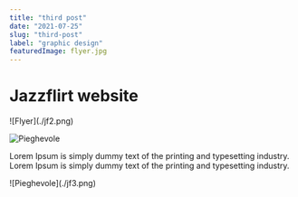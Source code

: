 ---
title: "third post"
date: "2021-07-25"
slug: "third-post"
label: "graphic design"
featuredImage: flyer.jpg
---

<h1>Jazzflirt website</h1>
![Flyer](./jf2.png)

![Pieghevole](./jf1.png)
<p>Lorem Ipsum is simply dummy text of the printing and typesetting industry. Lorem Ipsum is simply dummy text of the printing and typesetting industry.</p>
![Pieghevole](./jf3.png)